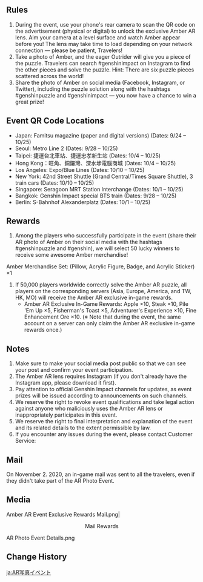 {{Event
|name              = AR Photo Event
|image             = AR Photo Event Banner.png
|type              = Social Media
|time_known        = yes
|time_start        = 2020-09-24 00:00:00
|time_end          = 2020-10-25 12:00:00
|time_start_offset = UTC+8
|time_end_offset   = UTC+8
|link              = https://genshin.hoyoverse.com/en/news/detail/5623
}}

==Rules==
#During the event, use your phone's rear camera to scan the QR code on the advertisement (physical or digital) to unlock the exclusive Amber AR lens. Aim your camera at a level surface and watch Amber appear before you! The lens may take time to load depending on your network connection &mdash; please be patient, Travelers!
#Take a photo of Amber, and the eager Outrider will give you a piece of the puzzle. Travelers can search #genshinimpact on Instagram to find the other pieces and solve the puzzle. Hint: There are six puzzle pieces scattered across the world!
#Share the photo of Amber on social media (Facebook, Instagram, or Twitter), including the puzzle solution along with the hashtags #genshinpuzzle and #genshinimpact &mdash; you now have a chance to win a great prize!

==Event QR Code Locations==
* Japan: Famitsu magazine (paper and digital versions) (Dates: 9/24 – 10/25)
* Seoul: Metro Line 2 (Dates: 9/28 – 10/25)
* Taipei: 捷運台北車站、捷運忠孝新生站 (Dates: 10/4 – 10/25)
* Hong Kong：旺角、銅鑼灣、深水埗電腦商城 (Dates: 10/4 – 10/25)
* Los Angeles: Expo/Blue Lines (Dates: 10/10 – 10/25)
* New York: 42nd Street Shuttle (Grand Central/Times Square Shuttle), 3 train cars (Dates: 10/10 – 10/25)
* Singapore: Seragoon MRT Station Interchange (Dates: 10/1 – 10/25)
* Bangkok: Genshin Impact special BTS train (Dates: 9/28 – 10/25)
* Berlin: S-Bahnhof Alexanderplatz (Dates: 10/1 – 10/25)

==Rewards==
#Among the players who successfully participate in the event (share their AR photo of Amber on their social media with the hashtags #genshinpuzzle and #genshin), we will select 50 lucky winners to receive some awesome Amber merchandise!
Amber Merchandise Set: (Pillow, Acrylic Figure, Badge, and Acrylic Sticker) ×1
#If 50,000 players worldwide correctly solve the Amber AR puzzle, all players on the corresponding servers (Asia, Europe, America, and TW, HK, MO) will receive the Amber AR exclusive in-game rewards.
#*Amber AR Exclusive In-Game Rewards: Apple ×10, Steak ×10, Pile 'Em Up ×5, Fisherman's Toast ×5, Adventurer's Experience ×10, Fine Enhancement Ore ×10. (※ Note that during the event, the same account on a server can only claim the Amber AR exclusive in-game rewards once.)

==Notes==
#Make sure to make your social media post public so that we can see your post and confirm your event participation.
#The Amber AR lens requires Instagram (if you don't already have the Instagram app, please download it first).
#Pay attention to official Genshin Impact channels for updates, as event prizes will be issued according to announcements on such channels.
#We reserve the right to revoke event qualifications and take legal action against anyone who maliciously uses the Amber AR lens or inappropriately participates in this event.
#We reserve the right to final interpretation and explanation of the event and its related details to the extent permissible by law.
#If you encounter any issues during the event, please contact Customer Service: {{Not a typo|genshin_cs@mihoyo.com}}

==Mail==
On November 2. 2020, an in-game mail was sent to all the travelers, even if they didn't take part of the AR Photo Event.
{{Transclude|Mail/Amber AR Event Exclusive Rewards}}

==Media==
<gallery hideaddbutton="true" captionalign="center">
Amber AR Event Exclusive Rewards Mail.png|<div style="text-align:center;">Mail Rewards</div>
AR Photo Event Details.png
</gallery>

==Change History==
{{Change History|1.0}}

[[ja:AR写真イベント]]